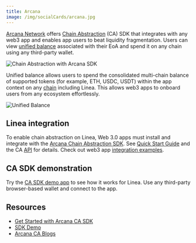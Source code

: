 ```yaml
---
title: Arcana
image: /img/socialCards/arcana.jpg
---
```



[Arcana Network](https://arcana.network) offers [Chain Abstraction](https://docs.arcana.network/ca/introduction/ca/) (CA) SDK that integrates with any web3 app and enables app users to beat liquidity fragmentation. Users can view [unified balance](https://docs.arcana.network/concepts/unified-balance) associated with their EoA and spend it on any chain using any third-party wallet.

<div class="center-container">
  <div class="img-large">
      <img
        src="/img/get_started/tooling/cross_chain/arcana/chain_abstraction.png"
        alt="Chain Abstraction with Arcana SDK"
      />
  </div>
</div>

Unified balance allows users to spend the consolidated multi-chain balance of supported tokens (for example, ETH, USDC, USDT) within the app context on any [chain](https://docs.arcana.network/web3-stack/ca_stack#chains) including Linea. This allows web3 apps to onboard users from any ecosystem effortlessly.

<div class="center-container">
  <div class="img-large">
      <img
        src="/img/get_started/tooling/cross_chain/arcana/unified_balance.png"
        alt="Unified Balance"
      />
  </div>
</div>

## Linea integration

To enable chain abstraction on Linea, Web 3.0 apps must install and integrate with the [Arcana Chain Abstraction SDK](https://www.npmjs.com/package/@arcana/ca-sdk). See [Quick Start Guide](https://docs.arcana.network/quick-start/ca-quick-start/) and the CA [API](https://ca-sdk-ref-guide.netlify.app/) for details. Check out web3 app [integration examples](https://docs.arcana.network/ca/examples/). 

## CA SDK demonstration

Try the [CA SDK demo app](https://sdk.arcana.network/) to see how it works for Linea. Use any third-party browser-based wallet and connect to the app. 

## Resources
- [Get Started with Arcana CA SDK](https://docs.arcana.network/quick-start/ca-quick-start/)
- [SDK Demo](https://sdk.arcana.network/)
- [Arcana CA Blogs](https://blog.arcana.network/)
